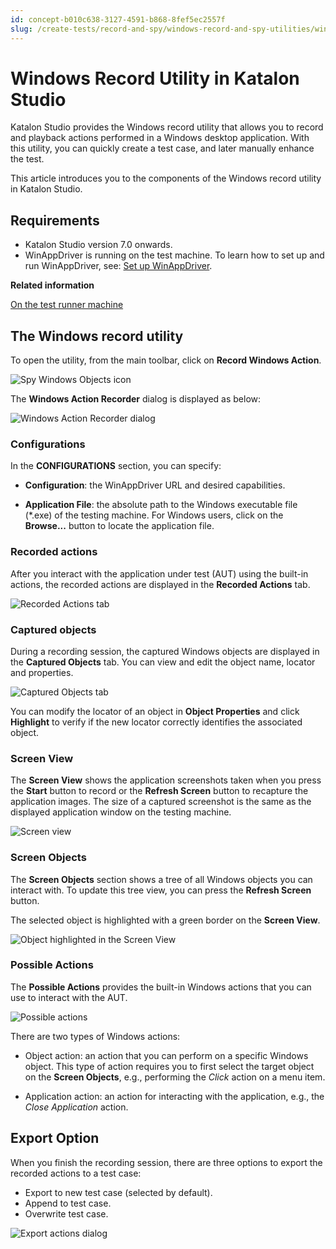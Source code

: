 ```yaml
---
id: concept-b010c638-3127-4591-b868-8fef5ec2557f
slug: /create-tests/record-and-spy/windows-record-and-spy-utilities/windows-record-utility-in-katalon-studio
---
```


# Windows Record Utility in Katalon Studio

Katalon Studio provides the Windows record utility that allows you to record and playback actions performed in a Windows desktop application. With this utility, you can quickly create a test case, and later manually enhance the test.

This article introduces you to the components of the Windows record utility in Katalon Studio.

## Requirements

-   Katalon Studio version 7.0 onwards.
-   WinAppDriver is running on the test machine. To learn how to set up and run WinAppDriver, see: [Set up WinAppDriver](/create-tests/manage-projects/set-up-projects/windows-desktop-apps-testing/set-up-winappdriver-in-katalon-studio).

**Related information**  


[On the test runner machine](/create-tests/manage-projects/set-up-projects/windows-desktop-apps-testing/set-up-winappdriver-in-katalon-studio#)

## The Windows record utility

To open the utility, from the main toolbar, click on **Record Windows Action**.

<img src="https://github.com/katalon-studio/docs-images/raw/master/katalon-studio/docs/windows-record-utility/KS-Record-Windows-Action-button.png" alt="Spy Windows Objects icon" />

The **Windows Action Recorder** dialog is displayed as below:

<img src="https://github.com/katalon-studio/docs-images/raw/master/katalon-studio/docs/windows-record-utility/KS-Windows-Action-Recorder-dialog.png" alt="Windows Action Recorder dialog" />

### Configurations

In the **CONFIGURATIONS** section, you can specify:

-   **Configuration**: the WinAppDriver URL and desired capabilities.

-   **Application File**: the absolute path to the Windows executable file \(\*.exe\) of the testing machine. For Windows users, click on the **Browse...** button to locate the application file.


### Recorded actions

After you interact with the application under test \(AUT\) using the built-in actions, the recorded actions are displayed in the **Recorded Actions** tab.

<img src="https://github.com/katalon-studio/docs-images/raw/master/katalon-studio/docs/windows-record-utility/KS-Recorded-Actions-tab.png" alt="Recorded Actions tab" />

### Captured objects

During a recording session, the captured Windows objects are displayed in the **Captured Objects** tab. You can view and edit the object name, locator and properties.

<img src="https://github.com/katalon-studio/docs-images/raw/master/katalon-studio/docs/windows-record-utility/KS-Captured-Objects-tab.png" alt="Captured Objects tab" />

You can modify the locator of an object in **Object Properties** and click **Highlight** to verify if the new locator correctly identifies the associated object.

### Screen View

The **Screen View** shows the application screenshots taken when you press the **Start** button to record or the **Refresh Screen** button to recapture the application images. The size of a captured screenshot is the same as the displayed application window on the testing machine.

<img src="https://github.com/katalon-studio/docs-images/raw/master/katalon-studio/docs/windows-record-utility/KS-Screen-View-section.png" alt="Screen view" />

### Screen Objects

The **Screen Objects** section shows a tree of all Windows objects you can interact with. To update this tree view, you can press the **Refresh Screen** button.

The selected object is highlighted with a green border on the **Screen View**.

<img src="https://github.com/katalon-studio/docs-images/raw/master/katalon-studio/docs/windows-record-utility/KS-Screen-view.png" alt="Object highlighted in the Screen View" />

### Possible Actions

The **Possible Actions** provides the built-in Windows actions that you can use to interact with the AUT.

<img src="https://github.com/katalon-studio/docs-images/raw/master/katalon-studio/docs/windows-record-utility/KS-Possible-Actions-section.png" alt="Possible actions" />

There are two types of Windows actions:

-   Object action: an action that you can perform on a specific Windows object. This type of action requires you to first select the target object on the **Screen Objects**, e.g., performing the *Click* action on a menu item.

-   Application action: an action for interacting with the application, e.g., the *Close Application* action.


## Export Option

When you finish the recording session, there are three options to export the recorded actions to a test case:

-   Export to new test case \(selected by default\).
-   Append to test case.
-   Overwrite test case.

<img src="https://github.com/katalon-studio/docs-images/raw/master/katalon-studio/docs/windows-record-utility/KS-Export-Windows-script.png" alt="Export actions dialog" />